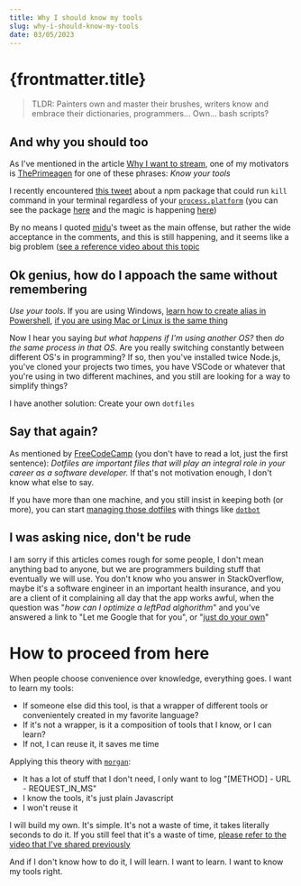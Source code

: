 ```yaml
---
title: Why I should know my tools
slug: why-i-should-know-my-tools
date: 03/05/2023
---
```



# {frontmatter.title}

> TLDR: Painters own and master their brushes, writers know and embrace their dictionaries, programmers... Own... bash scripts?

## And why you should too

As I've mentioned in the article [Why I want to stream](/articles/why-i-want-to-stream), one of my motivators is [ThePrimeagen](https://www.twitch.tv/theprimeagen) for one of these phrases: _Know your tools_

I recently encountered [this tweet](https://twitter.com/midudev/status/1653702971652296706) about a npm package that could run `kill` command in your terminal regardless of your [`process.platform`](https://nodejs.org/api/process.html#processplatform) (you can see the package [here](https://www.npmjs.com/package/kill-port) and the magic is happening [here](https://github.com/tiaanduplessis/kill-port/blob/master/index.js))

By no means I quoted [midu](https://twitter.com/midudev)'s tweet as the main offense, but rather the wide acceptance in the comments, and this is still happening, and it seems like a big problem ([see a reference video about this topic](https://www.youtube.com/watch?v=NmHUjxKpD90)

## Ok genius, how do I appoach the same without remembering

_Use your tools_. If you are using Windows, [learn how to create alias in Powershell](https://stackoverflow.com/questions/24914589/how-to-create-permanent-powershell-aliases), [if you are using Mac or Linux is the same thing](https://askubuntu.com/questions/17536/how-do-i-create-a-permanent-bash-alias)

Now I hear you saying _but what happens if I'm using another OS?_ then *do the same process in that OS*. Are you really switching constantly between different OS's in programming? If so, then you've installed twice Node.js, you've cloned your projects two times, you have VSCode or whatever that you're using in two different machines, and you still are looking for a way to simplify things?

I have another solution: Create your own `dotfiles`

## Say that again?

As mentioned by [FreeCodeCamp](https://www.freecodecamp.org/news/dotfiles-what-is-a-dot-file-and-how-to-create-it-in-mac-and-linux/) (you don't have to read a lot, just the first sentence): _Dotfiles are important files that will play an integral role in your career as a software developer._ If that's not motivation enough, I don't know what else to say.

If you have more than one machine, and you still insist in keeping both (or more), you can start [managing those dotfiles](https://www.anishathalye.com/2014/08/03/managing-your-dotfiles/) with things like [`dotbot`](https://github.com/anishathalye/dotbot)

## I was asking nice, don't be rude

I am sorry if this articles comes rough for some people, I don't mean anything bad to anyone, but we are programmers building stuff that eventually we will use. You don't know who you answer in StackOverflow, maybe it's a software engineer in an important health insurance, and you are a client of it complaining all day that the app works awful, when the question was "_how can I optimize a leftPad alghorithm_" and you've answered a link to "Let me Google that for you", or "[just do your own](https://twitter.com/search?q=leftpad&src=typed_query)"

# How to proceed from here

When people choose convenience over knowledge, everything goes. I want to learn my tools:
- If someone else did this tool, is that a wrapper of different tools or convenientely created in my favorite language?
- If it's not a wrapper, is it a composition of tools that I know, or I can learn?
- If not, I can reuse it, it saves me time

Applying this theory with [`morgan`](https://github.com/expressjs/morgan):
- It has a lot of stuff that I don't need, I only want to log "[METHOD] - URL - REQUEST_IN_MS"
- I know the tools, it's just plain Javascript
- I won't reuse it

I will build my own. It's simple. It's not a waste of time, it takes literally seconds to do it. If you still feel that it's a waste of time, [please refer to the video that I've shared previously](https://www.youtube.com/watch?v=NmHUjxKpD90)

And if I don't know how to do it, I will learn. I want to learn. I want to know my tools right.
